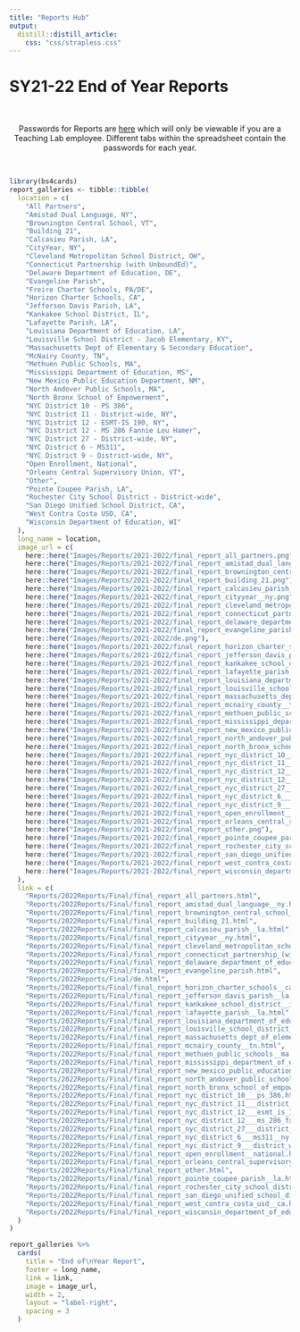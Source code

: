 ```yaml
---
title: "Reports Hub"
output: 
  distill::distill_article:
    css: "css/strapless.css"
---
```


# SY21-22 End of Year Reports

<br>

<center>

Passwords for Reports are <a href="https://docs.google.com/spreadsheets/d/1eAUdWEzc0R7WzpztOvutRp2FYDtpks37LSFV8sq8ezg/edit?usp=sharing" target="_blank">here</a> which will only be viewable if you are a Teaching Lab employee. Different tabs within the spreadsheet contain the passwords for each year.

</center>

<br>

```r
library(bs4cards)
report_galleries <- tibble::tibble(
  location = c(
    "All Partners",
    "Amistad Dual Language, NY",
    "Brownington Central School, VT",
    "Building 21",
    "Calcasieu Parish, LA",
    "CityYear, NY",
    "Cleveland Metropolitan School District, OH",
    "Connecticut Partnership (with UnboundEd)",
    "Delaware Department of Education, DE",
    "Evangeline Parish",
    "Freire Charter Schools, PA/DE",
    "Horizon Charter Schools, CA",
    "Jefferson Davis Parish, LA",
    "Kankakee School District, IL",
    "Lafayette Parish, LA",
    "Louisiana Department of Education, LA",
    "Louisville School District - Jacob Elementary, KY",
    "Massachusetts Dept of Elementary & Secondary Education",
    "McNairy County, TN",
    "Methuen Public Schools, MA",
    "Mississippi Department of Education, MS",
    "New Mexico Public Education Department, NM",
    "North Andover Public Schools, MA",
    "North Bronx School of Empowerment",
    "NYC District 10 - PS 386",
    "NYC District 11 - District-wide, NY",
    "NYC District 12 - ESMT-IS 190, NY",
    "NYC District 12 - MS 286 Fannie Lou Hamer",
    "NYC District 27 - District-wide, NY",
    "NYC District 6 - MS311",
    "NYC District 9 - District-wide, NY",
    "Open Enrollment, National",
    "Orleans Central Supervisory Union, VT",
    "Other",
    "Pointe Coupee Parish, LA",
    "Rochester City School District - District-wide",
    "San Diego Unified School District, CA",
    "West Contra Costa USD, CA",
    "Wisconsin Department of Education, WI"
  ),
  long_name = location,
  image_url = c(
    here::here("Images/Reports/2021-2022/final_report_all_partners.png"),
    here::here("Images/Reports/2021-2022/final_report_amistad_dual_language__ny.png"),
    here::here("Images/Reports/2021-2022/final_report_brownington_central_school__vt.png"),
    here::here("Images/Reports/2021-2022/final_report_building_21.png"),
    here::here("Images/Reports/2021-2022/final_report_calcasieu_parish__la.png"),
    here::here("Images/Reports/2021-2022/final_report_cityyear__ny.png"),
    here::here("Images/Reports/2021-2022/final_report_cleveland_metropolitan_school_district__oh.png"),
    here::here("Images/Reports/2021-2022/final_report_connecticut_partnership_(with_unbounded).png"),
    here::here("Images/Reports/2021-2022/final_report_delaware_department_of_education__de.png"),
    here::here("Images/Reports/2021-2022/final_report_evangeline_parish.png"),
    here::here("Images/Reports/2021-2022/de.png"),
    here::here("Images/Reports/2021-2022/final_report_horizon_charter_schools__ca.png"),
    here::here("Images/Reports/2021-2022/final_report_jefferson_davis_parish__la.png"),
    here::here("Images/Reports/2021-2022/final_report_kankakee_school_district__il.png"),
    here::here("Images/Reports/2021-2022/final_report_lafayette_parish__la.png"),
    here::here("Images/Reports/2021-2022/final_report_louisiana_department_of_education__la.png"),
    here::here("Images/Reports/2021-2022/final_report_louisville_school_district___jacob_elementary__ky.png"),
    here::here("Images/Reports/2021-2022/final_report_massachusetts_dept_of_elementary_&_secondary_education.png"),
    here::here("Images/Reports/2021-2022/final_report_mcnairy_county__tn.png"),
    here::here("Images/Reports/2021-2022/final_report_methuen_public_schools__ma.png"),
    here::here("Images/Reports/2021-2022/final_report_mississippi_department_of_education__ms.png"),
    here::here("Images/Reports/2021-2022/final_report_new_mexico_public_education_department__nm.png"),
    here::here("Images/Reports/2021-2022/final_report_north_andover_public_schools__ma.png"),
    here::here("Images/Reports/2021-2022/final_report_north_bronx_school_of_empowerment.png"),
    here::here("Images/Reports/2021-2022/final_report_nyc_district_10___ps_386.png"),
    here::here("Images/Reports/2021-2022/final_report_nyc_district_11___district_wide__ny.png"),
    here::here("Images/Reports/2021-2022/final_report_nyc_district_12___esmt_is_190__ny.png"),
    here::here("Images/Reports/2021-2022/final_report_nyc_district_12___ms_286_fannie_lou_hamer.png"),
    here::here("Images/Reports/2021-2022/final_report_nyc_district_27___district_wide__ny.png"),
    here::here("Images/Reports/2021-2022/final_report_nyc_district_6___ms311.png"),
    here::here("Images/Reports/2021-2022/final_report_nyc_district_9___district_wide__ny.png"),
    here::here("Images/Reports/2021-2022/final_report_open_enrollment__national.png"),
    here::here("Images/Reports/2021-2022/final_report_orleans_central_supervisory_union__vt.png"),
    here::here("Images/Reports/2021-2022/final_report_other.png"),
    here::here("Images/Reports/2021-2022/final_report_pointe_coupee_parish__la.png"),
    here::here("Images/Reports/2021-2022/final_report_rochester_city_school_district___district_wide.png"),
    here::here("Images/Reports/2021-2022/final_report_san_diego_unified_school_district__ca.png"),
    here::here("Images/Reports/2021-2022/final_report_west_contra_costa_usd__ca.png"),
    here::here("Images/Reports/2021-2022/final_report_wisconsin_department_of_education__wi.png")
  ),
  link = c(
    "Reports/2022Reports/Final/final_report_all_partners.html",
    "Reports/2022Reports/Final/final_report_amistad_dual_language__ny.html",
    "Reports/2022Reports/Final/final_report_brownington_central_school__vt.html",
    "Reports/2022Reports/Final/final_report_building_21.html",
    "Reports/2022Reports/Final/final_report_calcasieu_parish__la.html",
    "Reports/2022Reports/Final/final_report_cityyear__ny.html",
    "Reports/2022Reports/Final/final_report_cleveland_metropolitan_school_district__oh.html",
    "Reports/2022Reports/Final/final_report_connecticut_partnership_(with_unbounded).html",
    "Reports/2022Reports/Final/final_report_delaware_department_of_education__de.html",
    "Reports/2022Reports/Final/final_report_evangeline_parish.html",
    "Reports/2022Reports/Final/de.html",
    "Reports/2022Reports/Final/final_report_horizon_charter_schools__ca.html",
    "Reports/2022Reports/Final/final_report_jefferson_davis_parish__la.html",
    "Reports/2022Reports/Final/final_report_kankakee_school_district__il.html",
    "Reports/2022Reports/Final/final_report_lafayette_parish__la.html",
    "Reports/2022Reports/Final/final_report_louisiana_department_of_education__la.html",
    "Reports/2022Reports/Final/final_report_louisville_school_district___jacob_elementary__ky.html",
    "Reports/2022Reports/Final/final_report_massachusetts_dept_of_elementary_&_secondary_education.html",
    "Reports/2022Reports/Final/final_report_mcnairy_county__tn.html",
    "Reports/2022Reports/Final/final_report_methuen_public_schools__ma.html",
    "Reports/2022Reports/Final/final_report_mississippi_department_of_education__ms.html",
    "Reports/2022Reports/Final/final_report_new_mexico_public_education_department__nm.html",
    "Reports/2022Reports/Final/final_report_north_andover_public_schools__ma.html",
    "Reports/2022Reports/Final/final_report_north_bronx_school_of_empowerment.html",
    "Reports/2022Reports/Final/final_report_nyc_district_10___ps_386.html",
    "Reports/2022Reports/Final/final_report_nyc_district_11___district_wide__ny.html",
    "Reports/2022Reports/Final/final_report_nyc_district_12___esmt_is_190__ny.html",
    "Reports/2022Reports/Final/final_report_nyc_district_12___ms_286_fannie_lou_hamer.html",
    "Reports/2022Reports/Final/final_report_nyc_district_27___district_wide__ny.html",
    "Reports/2022Reports/Final/final_report_nyc_district_6___ms311__ny.html",
    "Reports/2022Reports/Final/final_report_nyc_district_9___district_wide__ny.html",
    "Reports/2022Reports/Final/final_report_open_enrollment__national.html",
    "Reports/2022Reports/Final/final_report_orleans_central_supervisory_union__vt.html",
    "Reports/2022Reports/Final/final_report_other.html",
    "Reports/2022Reports/Final/final_report_pointe_coupee_parish__la.html",
    "Reports/2022Reports/Final/final_report_rochester_city_school_district___district_wide.html",
    "Reports/2022Reports/Final/final_report_san_diego_unified_school_district__ca.html",
    "Reports/2022Reports/Final/final_report_west_contra_costa_usd__ca.html",
    "Reports/2022Reports/Final/final_report_wisconsin_department_of_education__wi.html"
  )
)

report_galleries %>%
  cards(
    title = "End of\nYear Report",
    footer = long_name,
    link = link,
    image = image_url,
    width = 2,
    layout = "label-right",
    spacing = 3
  )
```
